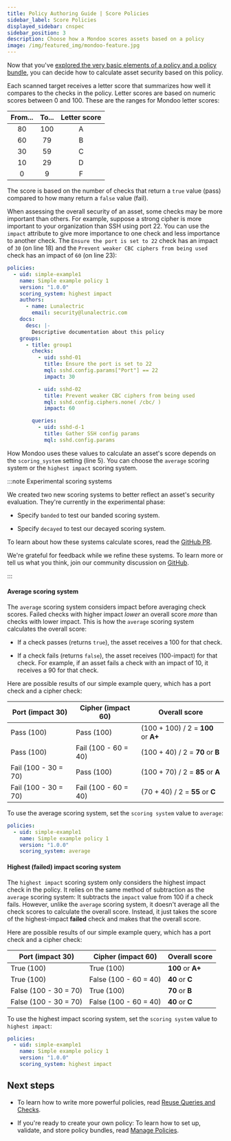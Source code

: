 ```yaml
---
title: Policy Authoring Guide | Score Policies
sidebar_label: Score Policies
displayed_sidebar: cnspec
sidebar_position: 3
description: Choose how a Mondoo scores assets based on a policy
image: /img/featured_img/mondoo-feature.jpg
---
```


Now that you've [explored the very basic elements of a policy and a policy bundle](/cnspec/cnspec-policies/write/simple/), you can decide how to calculate asset security based on this policy.

Each scanned target receives a letter score that summarizes how well it compares to the checks in the policy. Letter scores are based on numeric scores between 0 and 100. These are the ranges for Mondoo letter scores:

| From... | To... | Letter score |
|:-------:|:-----:|:------------:|
| 80      | 100   | A            |
| 60      | 79    | B            |
| 30      | 59    | C            |
| 10      | 29    | D            |
| 0       | 9     | F            |

The score is based on the number of checks that return a `true` value (pass) compared to how many return a `false` value (fail).

When assessing the overall security of an asset, some checks may be more important than others. For example, suppose a strong cipher is more important to your organization than SSH using port 22. You can use the `impact` attribute to give more importance to one check and less importance to another check. The `Ensure the port is set to 22` check has an impact of `30` (on line 18) and the `Prevent weaker CBC ciphers from being used` check has an impact of `60` (on line 23):

```yaml showLineNumbers
policies:
  - uid: simple-example1
    name: Simple example policy 1
    version: "1.0.0"
    scoring_system: highest impact
    authors:
      - name: Lunalectric
        email: security@lunalectric.com
    docs:
      desc: |-
        Descriptive documentation about this policy
    groups:
      - title: group1
        checks:
          - uid: sshd-01
            title: Ensure the port is set to 22
            mql: sshd.config.params["Port"] == 22
            impact: 30

          - uid: sshd-02
            title: Prevent weaker CBC ciphers from being used
            mql: sshd.config.ciphers.none( /cbc/ )
            impact: 60

        queries:
          - uid: sshd-d-1
            title: Gather SSH config params
            mql: sshd.config.params
```

How Mondoo uses these values to calculate an asset's score depends on the `scoring_system` setting (line 5). You can choose the `average` scoring system or the `highest impact` scoring system.

:::note Experimental scoring systems

We created two new scoring systems to better reflect an asset's security evaluation. They're currently in the experimental phase:

- Specify `banded` to test our banded scoring system.

- Specify `decayed` to test our decayed scoring system.

To learn about how these systems calculate scores, read the [GitHub PR](https://github.com/mondoohq/cnspec/pull/1150).

We're grateful for feedback while we refine these systems. To learn more or tell us what you think, join our community discussion on <a href="https://github.com/orgs/mondoohq/discussions">GitHub</a>.

:::

#### Average scoring system

The `average` scoring system considers impact before averaging check scores. Failed checks with higher impact _lower_ an overall score _more_ than checks with lower impact. This is how the `average` scoring system calculates the overall score:

- If a check passes (returns `true`), the asset receives a 100 for that check.

- If a check fails (returns `false`), the asset receives (100-impact) for that check. For example, if an asset fails a check with an impact of 10, it receives a 90 for that check.

Here are possible results of our simple example query, which has a port check and a cipher check:

| Port (impact 30)     | Cipher (impact 60)   | Overall score                       |
| -------------------- | -------------------- | ----------------------------------- |
| Pass (100)           | Pass (100)           | (100 + 100) / 2 = **100** or **A+** |
| Pass (100)           | Fail (100 - 60 = 40) | (100 + 40) / 2 = **70** or **B**    |
| Fail (100 - 30 = 70) | Pass (100)           | (100 + 70) / 2 = **85** or **A**    |
| Fail (100 - 30 = 70) | Fail (100 - 60 = 40) | (70 + 40) / 2 = **55** or **C**     |

To use the average scoring system, set the `scoring system` value to `average`:

```yaml
policies:
  - uid: simple-example1
    name: Simple example policy 1
    version: "1.0.0"
    scoring_system: average
```

#### Highest (failed) impact scoring system

The `highest impact` scoring system only considers the highest impact check in the policy. It relies on the same method of subtraction as the `average` scoring system: It subtracts the `impact` value from 100 if a check fails. However, unlike the `average` scoring system, it doesn't average all the check scores to calculate the overall score. Instead, it just takes the score of the highest-impact **failed** check and makes that the overall score.

Here are possible results of our simple example query, which has a port check and a cipher check:

| Port (impact 30)      | Cipher (impact 60)    | Overall score     |
| --------------------- | --------------------- | ----------------- |
| True (100)            | True (100)            | **100** or **A+** |
| True (100)            | False (100 - 60 = 40) | **40** or **C**   |
| False (100 - 30 = 70) | True (100)            | **70** or **B**   |
| False (100 - 30 = 70) | False (100 - 60 = 40) | **40** or **C**   |

To use the highest impact scoring system, set the `scoring system` value to `highest impact`:

```yaml
policies:
  - uid: simple-example1
    name: Simple example policy 1
    version: "1.0.0"
    scoring_system: highest impact
```

## Next steps

- To learn how to write more powerful policies, read [Reuse Queries and Checks](/cnspec/cnspec-policies/write/reuse/).

- If you're ready to create your own policy: To learn how to set up, validate, and store policy bundles, read [Manage Policies](/cnspec/cnspec-policies/cnspec-manage-policies/).
